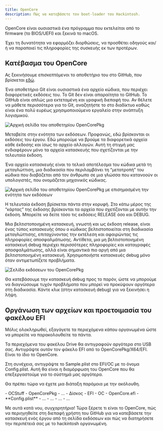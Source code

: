 ```yaml
---
title: OpenCore
description: Πώς να κατεβάσετε τον boot-loader του Hackintosh.
---
```




OpenCore είναι ουσιαστικά ένα πρόγραμμα που εκτελείται από το firmware (το BIOS/UEFI) και ξεκινά το macOS.

Έχει τη δυνατότητα να εφαρμόζει διορθώσεις, να προσθέτει οδηγούς και/ή να παραποιεί τις πληροφορίες της συσκευής εκ των προτέρων.

## Κατέβασμα του OpenCore

Ας ξεκινήσουμε επισκεπτόμενοι το αποθετήριο του στο GitHub, που βρίσκεται [εδώ](https://github.com/Acidanthera/OpenCorePkg).

<Aside type="tip">
Ένα αποθετήριο Git είναι ουσιαστικά ένα αρχείο κώδικα, που περιέχει διαφορετικές εκδόσεις του. Το Git δεν είναι απαραίτητα το GitHub. Το GitHub είναι απλώς μια εκτεταμένη και γραφική διεπαφή του. Αν θέλετε να μάθετε περισσότερα για το Git, αναζητήστε το στο διαδίκτυο καθώς είναι ένα πολύ ευρέως χρησιμοποιούμενο εργαλείο στην ανάπτυξη λογισμικού.
</Aside>

![Αρχική σελίδα του αποθετηρίου OpenCorePkg](~/assets/OpenCorePkg.png)

Μεταβείτε στην ενότητα των εκδόσεων. Προφανώς, εδώ βρίσκονται οι εκδόσεις του έργου. Εδώ μπορούμε να βρούμε τα διαφορετικά αρχεία κάθε έκδοσης και ίσως το αρχείο αλλαγών. Αυτή τη στιγμή μας ενδιαφέρουν μόνο τα αρχεία κατασκευής που σχετίζονται με την τελευταία έκδοση.

<Aside type="tip">
Ένα αρχείο κατασκευής είναι το τελικό αποτέλεσμα του κώδικα μετά τη μεταγλώττιση, μια διαδικασία που περιλαμβάνει τη “μετατροπή” του κώδικα που διαβάζεται από τον άνθρωπο σε μια γλώσσα που κατανοούν οι υπολογιστές, που ονομάζεται μηχανικός κώδικας.
</Aside>

![Αρχική σελίδα του αποθετηρίου OpenCorePkg με επισημασμένη την ενότητα των εκδόσεων](~/assets/OpenCorePkgReleaseSection.png)

Η τελευταία έκδοση βρίσκεται πάντα στην κορυφή. Στο κάτω μέρος της “κάρτας” της έκδοσης βρίσκονται τα αρχεία που σχετίζονται με αυτήν την έκδοση. Μπορείτε να δείτε τόσο τις εκδόσεις RELEASE όσο και DEBUG.

<Aside type="tip">
Μια βελτιστοποιημένη κατασκευή, γνωστή και ως έκδοση release, είναι ένας τύπος κατασκευής όπου ο κώδικας βελτιστοποιείται στη διαδικασία μεταγλώττισης, επιταχύνοντας την εκτέλεση και αφαιρώντας τις πληροφορίες αποσφαλμάτωσης. Αντίθετα, μια μη βελτιστοποιημένη κατασκευή debug περιέχει περισσότερες πληροφορίες και καταγραφές αποσφαλμάτωσης, αλλά είναι σημαντικά πιο αργή από μια βελτιστοποιημένη κατασκευή. Χρησιμοποιήστε κατασκευές debug μόνο όταν αντιμετωπίζετε προβλήματα.
</Aside>

![Σελίδα εκδόσεων του OpenCorePkg](~/assets/OpenCorePkgReleasePage.png)

Θα κατεβάσουμε την κατασκευή debug προς το παρόν, ώστε να μπορούμε να διαγνώσουμε τυχόν προβλήματα που μπορεί να προκύψουν αργότερα στη διαδικασία. Κάντε κλικ (στην κατασκευή debug) για να ξεκινήσει η λήψη.

## Οργάνωση των αρχείων και προετοιμασία του φακέλου EFI

Μόλις ολοκληρωθεί, εξαγάγετε τα περιεχόμενα κάπου οργανωμένα ώστε να μπορείτε να παρακολουθείτε τα πάντα.

Τα περιεχόμενα του φακέλου Drive θα αντιγραφούν αργότερα στο USB σας. Αντιγράψτε αυτόν τον φάκελο EFI από το OpenCorePkg/X64/EFI. Είναι το ίδιο το OpenCore.

Στη συνέχεια, αντιγράψτε το Sample.plist στο EFI/OC με το όνομα Config.plist. Αυτή θα είναι η διαμόρφωση του OpenCore που θα επεξεργαστούμε για το σύστημά μας αργότερα.

Θα πρέπει τώρα να έχετε μια διάταξη παρόμοια με την ακόλουθη.

<FileTree>
- OCStuff
  - OpenCorePkg
    - …
  - Δίσκος
    - EFI
      - OC
        - OpenCore.efi
        - **Config.plist**
        - …
      - …
    - …
  - …
</FileTree>

Με αυτά κατά νου, συγχαρητήρια! Τώρα ξέρετε τι είναι το OpenCore, πώς να περιηγηθείτε στη διεπαφή χρήστη του GitHub για να κατεβάσετε την κατασκευή ενός έργου από τη σελίδα εκδόσεων και πώς να διατηρήσετε την περιπέτειά σας με το hackintosh οργανωμένη.